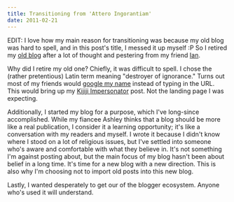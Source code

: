 ```yaml
---
title: Transitioning from 'Attero Ingorantiam'
date: 2011-02-21
---
```



EDIT: I love how my main reason for transitioning was because my old blog was hard to spell, and in this post's title, I messed it up myself :P So I retired my [old blog](http://atteroignorantiam.blogspot.com) after a lot of thought and pestering from my friend [Ian](http://ianbishop.tumblr.com/).

Why did I retire my old one? Chiefly, it was difficult to spell. I chose the (rather pretentious) Latin term meaning "destroyer of ignorance." Turns out most of my friends would [google my name](http://www.google.ca/search?sourceid=chrome&ie=UTF-8&q=ash+furrow) instead of typing in the URL. This would bring up my [Kijiji Impersonator](http://atteroignorantiam.blogspot.com/2010/07/ash-furrow-kijiji-impersonator.html) post. Not the landing page I was expecting.

Additionally, I started my blog for a purpose, which I've long-since accomplished. While my fiancee Ashley thinks that a blog should be more like a real publication, I consider it a learning opportunity; it's like a conversation with my readers and myself. I wrote it because I didn't know where I stood on a lot of religious issues, but I've settled into someone who's aware and comfortable with what they believe in. It's not something I'm against posting about, but the main focus of my blog hasn't been about belief in a long time. It's time for a new blog with a new direction. This is also why I'm choosing not to import old posts into this new blog.

Lastly, I wanted desperately to get our of the blogger ecosystem. Anyone who's used it will understand.


  